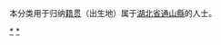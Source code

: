 {{Catnav|頁面分類|各種主題的頁面分類|依中国各省来作的分类|各地中国人|湖北人|咸寧人}}
{{Catnav|頁面分類|人物|各國人物|中国人|各地中国人|湖北人|咸寧人}}

本分类用于归纳[[籍贯|籍贯]]（出生地）属于[[湖北省|湖北省]][[通山縣|通山縣]]的人士。

[[Category:咸寧人|*]]
[[Category:通山|*]]